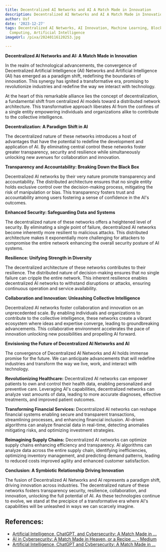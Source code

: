 ```yaml
---
title: Decentralized AI Networks and AI A Match Made in Innovation
description: Decentralized AI Networks and AI A Match Made in Innovation
author: Usf
date: '2023-12-27'
tags: Decentralized AI Networks, AI Innovation, Machine Learning, Blockchain, Distributed
  Computing, Artificial Intelligence
imageUrl: /pixa/20240116120253.jpg

---
```

**Decentralized AI Networks and AI: A Match Made in Innovation**

In the realm of technological advancements, the convergence of Decentralized Artificial Intelligence (AI) Networks  and Artificial Intelligence (AI) has emerged  as a paradigm shift, redefining  the boundaries of innovation. This synergy has ignited a transformative era, promising to  revolutionize industries and redefine the way we interact with technology.

At the heart of this remarkable alliance lies the concept  of decentralization, a  fundamental shift from centralized AI models toward a distributed network architecture. This  transformative approach liberates AI from the confines of a single  entity empowering individuals and organizations alike to  contribute to the collective intelligence.

**Decentralization: A Paradigm Shift in  AI**

The decentralized nature of these networks introduces a host of advantages  that have  the potential to redefine the development and application  of  AI. By eliminating central control these networks foster greater transparency, security and resilience  while simultaneously unlocking new avenues for collaboration and innovation.

**Transparency and Accountability: Breaking  Down the Black Box**

Decentralized AI networks by their very  nature  promote transparency and accountability. The distributed architecture ensures that no single entity holds exclusive control over the decision-making  process, mitigating the risk of manipulation or bias. This transparency fosters trust and accountability among  users fostering  a sense of  confidence in the AI's outcomes.

**Enhanced Security: Safeguarding Data and Systems**

The decentralized nature  of these networks offers a heightened level of security. By eliminating a single point of failure,  decentralized AI networks become inherently more resilient to malicious attacks. This distributed architecture  makes it exponentially more challenging for attackers to compromise the entire network enhancing  the overall security posture of AI systems.

**Resilience: Unifying  Strength in  Diversity**

The decentralized architecture of  these networks  contributes to their resilience. The distributed nature of decision-making ensures that no single failure can cripple the entire network. This inherent resilience enables decentralized AI networks to withstand disruptions or attacks, ensuring continuous operation and service availability.

**Collaboration and  Innovation: Unleashing Collective Intelligence**

Decentralized AI networks foster  collaboration  and innovation on an unprecedented scale. By enabling individuals and organizations to contribute to the collective intelligence, these networks  create a vibrant ecosystem where ideas and expertise converge,  leading to groundbreaking advancements. This collaborative environment  accelerates the  pace of innovation unlocking new possibilities and  propelling AI forward.

**Envisioning  the Future of Decentralized AI Networks and AI**

The convergence of Decentralized AI Networks and AI holds immense promise for the future. We can anticipate advancements that will redefine industries and transform the way we live,  work, and interact with  technology.

**Revolutionizing Healthcare:** Decentralized AI  networks can empower patients to own and control their health data, enabling personalized and preventive care. Leveraging  AI's  capabilities, decentralized networks can analyze vast amounts of data, leading to more accurate diagnoses, effective treatments, and improved patient outcomes.

**Transforming Financial Services:** Decentralized AI  networks can reshape financial systems  enabling secure and transparent transactions, streamlining processes, and enhancing financial inclusion. AI-driven algorithms can analyze  financial data in  real-time, detecting anomalies mitigating risks, and optimizing investment strategies.

**Reimagining Supply Chains:** Decentralized AI networks can optimize supply chains enhancing efficiency and transparency. AI  algorithms can analyze data across the entire supply chain, identifying  inefficiencies,  optimizing inventory management,  and predicting demand  patterns,  leading  to reduced costs improved agility and  enhanced customer satisfaction.

**Conclusion: A Symbiotic Relationship Driving Innovation**

The fusion of Decentralized AI Networks and AI represents a  paradigm shift, driving innovation across industries. The decentralized nature of these networks fosters transparency security, resilience, collaboration, and innovation, unlocking the full  potential of AI. As these technologies continue to evolve, we stand at the precipice of a transformative era where AI's capabilities will be unleashed in ways we can scarcely imagine.

## References:
- [Artificial Intelligence, ChatGPT, and Cybersecurity: A Match Made in ...](https://www.secureworld.io/resources/artificial-intelligence-chatgpt-cybersecurity)
- [AI in Cybersecurity: A Match Made in Heaven, or a Recipe ... - Medium](https://medium.com/@priyanshisharma1251/ai-in-cybersecurity-a-match-made-in-heaven-or-a-recipe-for-disaster-aef471bea41c)
- [Artificial Intelligence, ChatGPT and Cybersecurity: A Match Made in ...](https://onlinexperiences.com/Launch/QReg/ShowUUID=D41A0E47-DA39-4D10-827F-4E0B41223754&LangLocaleID=1033&AffiliateData=swzd_cal?AffiliateData=swcal&AffiliateData=swcal)
